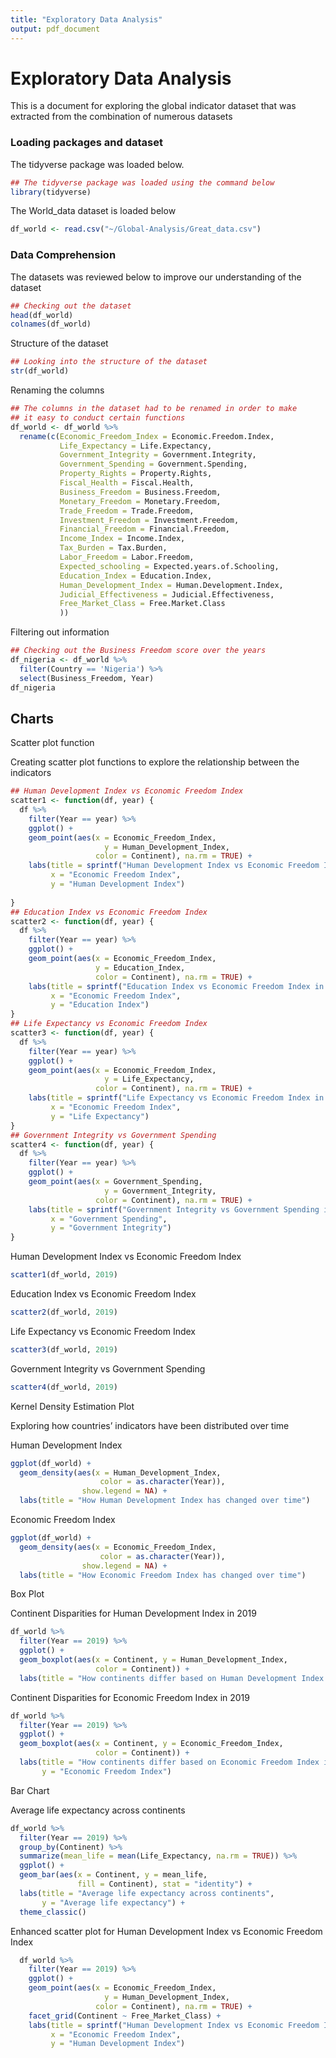 ---
title: "Exploratory Data Analysis"
output: pdf_document
---

# Exploratory Data Analysis

This is a document for exploring the global indicator dataset that was extracted from the combination of numerous datasets

### Loading packages and dataset

The tidyverse package was loaded below.

```{r}
## The tidyverse package was loaded using the command below
library(tidyverse)
```

The World_data dataset is loaded below

```{r}
df_world <- read.csv("~/Global-Analysis/Great_data.csv")
```

### Data Comprehension

The datasets was reviewed below to improve our understanding of the dataset

```{r}
## Checking out the dataset
head(df_world)
colnames(df_world)
```

Structure of the dataset

```{r}
## Looking into the structure of the dataset
str(df_world)
```

Renaming the columns

```{r}
## The columns in the dataset had to be renamed in order to make
## it easy to conduct certain functions
df_world <- df_world %>%
  rename(c(Economic_Freedom_Index = Economic.Freedom.Index, 
           Life_Expectancy = Life.Expectancy,
           Government_Integrity = Government.Integrity,
           Government_Spending = Government.Spending,
           Property_Rights = Property.Rights,
           Fiscal_Health = Fiscal.Health,
           Business_Freedom = Business.Freedom,
           Monetary_Freedom = Monetary.Freedom,
           Trade_Freedom = Trade.Freedom,
           Investment_Freedom = Investment.Freedom,
           Financial_Freedom = Financial.Freedom,
           Income_Index = Income.Index,
           Tax_Burden = Tax.Burden,
           Labor_Freedom = Labor.Freedom,
           Expected_schooling = Expected.years.of.Schooling,
           Education_Index = Education.Index,
           Human_Development_Index = Human.Development.Index,
           Judicial_Effectiveness = Judicial.Effectiveness,
           Free_Market_Class = Free.Market.Class
           ))
```

Filtering out information

```{r}
## Checking out the Business Freedom score over the years
df_nigeria <- df_world %>% 
  filter(Country == 'Nigeria') %>%
  select(Business_Freedom, Year)
df_nigeria
```

## Charts

Scatter plot function

Creating scatter plot functions to explore the relationship between the indicators
```{r}
## Human Development Index vs Economic Freedom Index
scatter1 <- function(df, year) {
  df %>% 
    filter(Year == year) %>% 
    ggplot() + 
    geom_point(aes(x = Economic_Freedom_Index, 
                     y = Human_Development_Index, 
                   color = Continent), na.rm = TRUE) +
    labs(title = sprintf("Human Development Index vs Economic Freedom Index in %d", year), 
         x = "Economic Freedom Index",
         y = "Human Development Index")
    
}
## Education Index vs Economic Freedom Index
scatter2 <- function(df, year) {
  df %>% 
    filter(Year == year) %>% 
    ggplot() + 
    geom_point(aes(x = Economic_Freedom_Index, 
                   y = Education_Index, 
                   color = Continent), na.rm = TRUE) +
    labs(title = sprintf("Education Index vs Economic Freedom Index in %d", year), 
         x = "Economic Freedom Index",
         y = "Education Index")
}
## Life Expectancy vs Economic Freedom Index
scatter3 <- function(df, year) {
  df %>% 
    filter(Year == year) %>% 
    ggplot() + 
    geom_point(aes(x = Economic_Freedom_Index, 
                     y = Life_Expectancy, 
                   color = Continent), na.rm = TRUE) +
    labs(title = sprintf("Life Expectancy vs Economic Freedom Index in %d", year), 
         x = "Economic Freedom Index",
         y = "Life Expectancy")
}
## Government Integrity vs Government Spending
scatter4 <- function(df, year) {
  df %>% 
    filter(Year == year) %>% 
    ggplot() + 
    geom_point(aes(x = Government_Spending, 
                     y = Government_Integrity, 
                   color = Continent), na.rm = TRUE) +
    labs(title = sprintf("Government Integrity vs Government Spending in %d", year), 
         x = "Government Spending",
         y = "Government Integrity")
}
```

Human Development Index vs Economic Freedom Index

```{r, fig.width = 9, fig.height = 9}
scatter1(df_world, 2019)
```

Education Index vs Economic Freedom Index

```{r, fig.width = 9, fig.height = 9}
scatter2(df_world, 2019)
```

Life Expectancy vs Economic Freedom Index

```{r, fig.width = 9, fig.height = 9}
scatter3(df_world, 2019)
```
Government Integrity vs Government Spending
```{r, fig.width = 12, fig.height=9}
scatter4(df_world, 2019)
```

Kernel Density Estimation Plot

Exploring how countries' indicators have been distributed over time

Human Development Index

```{r, fig.width = 12, fig.height=9}
ggplot(df_world) +
  geom_density(aes(x = Human_Development_Index, 
                    color = as.character(Year)),
                show.legend = NA) +
  labs(title = "How Human Development Index has changed over time")
```

Economic Freedom Index

```{r, fig.width = 12, fig.height=9}
ggplot(df_world) +
  geom_density(aes(x = Economic_Freedom_Index, 
                    color = as.character(Year)),
                show.legend = NA) +
  labs(title = "How Economic Freedom Index has changed over time")
```

Box Plot

Continent Disparities for Human Development Index in 2019

```{r, fig.width = 12, fig.height = 9}
df_world %>% 
  filter(Year == 2019) %>% 
  ggplot() + 
  geom_boxplot(aes(x = Continent, y = Human_Development_Index,
                   color = Continent)) +
  labs(title = "How continents differ based on Human Development Index in 2019")
```

Continent Disparities for Economic Freedom Index in 2019

```{r, fig.width = 12, fig.height = 9}
df_world %>% 
  filter(Year == 2019) %>% 
  ggplot() + 
  geom_boxplot(aes(x = Continent, y = Economic_Freedom_Index,
                   color = Continent)) +
  labs(title = "How continents differ based on Economic Freedom Index in 2019", 
       y = "Economic Freedom Index")
```

Bar Chart

Average life expectancy across continents

```{r, fig.width= 12, fig.height=9}
df_world %>% 
  filter(Year == 2019) %>% 
  group_by(Continent) %>% 
  summarize(mean_life = mean(Life_Expectancy, na.rm = TRUE)) %>% 
  ggplot() +
  geom_bar(aes(x = Continent, y = mean_life, 
               fill = Continent), stat = "identity") +
  labs(title = "Average life expectancy across continents", 
       y = "Average life expectancy") +
  theme_classic()
```

Enhanced scatter plot for Human Development Index vs Economic Freedom Index

```{r, fig.width = 12, fig.height = 8}
  df_world %>% 
    filter(Year == 2019) %>% 
    ggplot() + 
    geom_point(aes(x = Economic_Freedom_Index, 
                     y = Human_Development_Index, 
                   color = Continent), na.rm = TRUE) +
    facet_grid(Continent ~ Free_Market_Class) +
    labs(title = sprintf("Human Development Index vs Economic Freedom Index in %d", 2019), 
         x = "Economic Freedom Index",
         y = "Human Development Index") 
```

